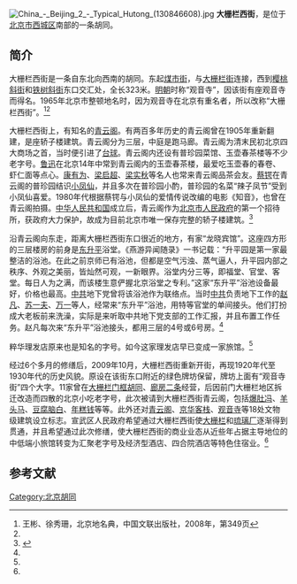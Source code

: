 {{Coord|39.8948946|116.3925157|type:landmark_region:CN-11_source:GoogleMaps|display=title}}
[[File:China_-_Beijing_2_-_Typical_Hutong_(130846608).jpg|thumb]]
'''大栅栏西街'''，是位于[[北京市|北京市]][[西城区|西城区]]南部的一条胡同。

==简介==
大栅栏西街是一条自东北向西南的胡同。东起[[煤市街|煤市街]]，与[[大栅栏街|大栅栏街]]连接，西到[[樱桃斜街|樱桃斜街]]和[[铁树斜街|铁树斜街]]东口交汇处，全长323米。[[明朝|明朝]]时称“观音寺”，因该街有座观音寺而得名。1965年北京市整顿地名时，因为观音寺在北京有重名者，所以改称“大栅栏西街”。<ref>王彬、徐秀珊，北京地名典，中国文联出版社，2008年，第349页</ref><ref name=gmw/>

大栅栏西街上，有知名的[[青云阁|青云阁]]。有两百多年历史的青云阁曾在1905年重新翻建，是座轿子楼建筑。青云阁分为三层，中庭是跑马廊。青云阁为清末民初北京四大商场之首，当时便引进了[[台球|台球]]。青云阁内还设有普珍园菜馆、玉壶春茶楼等不少老字号。[[鲁迅|鲁迅]]在北京14年中常到青云阁内的玉壶春茶楼，最爱吃玉壶春的春卷、虾仁面等点心。[[康有为|康有为]]、[[梁启超|梁启超]]、[[梁实秋|梁实秋]]等名人也常来青云阁品茶会友。[[蔡锷|蔡锷]]在青云阁的普珍园结识[[小凤仙|小凤仙]]，并且多次在普珍园小酌，普珍园的名菜“辣子凤节”受到小凤仙喜爱。1980年代根据蔡锷与小凤仙的爱情传说改编的电影《知音》，也曾在青云阁拍摄。[[中华人民共和国|中华人民共和国]]成立后，青云阁作为[[北京市人民政府|北京市人民政府]]的第一个招待所，获政府大力保护，故成为目前北京市唯一保存完整的轿子楼建筑。<ref name=gmw>{{Cite web |url=http://www.gmw.cn/content/2009-10/16/content_995015.htm |title=大栅栏西街开街，光明网，2009-10-16 |accessdate=2014-01-08 |archive-date=2014-01-08 |archive-url=https://web.archive.org/web/20140108194654/http://www.gmw.cn/content/2009-10/16/content_995015.htm |dead-url=no }}</ref>

沿青云阁向东走，距离大栅栏西街东口很近的地方，有家“龙晓宾馆”。这座四方形的三层楼房的前身是[[东升平|东升平]]浴堂。《燕游异闻随录》一书记载：“升平园是第一家最整洁的浴池。在此之前京师已有浴池，但都是空气污浊、蒸气逼人，升平园内部之秩序、外观之美丽，皆灿然可观，一新眼界。浴堂内分三等，即福堂、官堂、客堂。每日人为之满，而该楼生意俨握北京浴堂之专利。”这家“东升平”浴池设备最好，价格也最高。[[中共|中共]]地下党曾将该浴池作为联络点。当时[[中共|中共]]负责地下工作的[[赵凡_(1916年)|赵凡]]、[[苏一夫|苏一夫]]、[[万一|万一]]等人，经常来“东升平”浴池，用特等官堂的单间接头。他们打扮成大老板前来洗澡，实际是来听取中共地下党支部的工作汇报，并且布置工作任务。赵凡每次来“东升平”浴池接头，都用三层的4号或6号房。<ref name=gmw/>

粹华理发店原来也是知名的字号。如今这家理发店早已变成一家旅馆。<ref name=gmw/>

经过6个多月的修缮后，2009年10月，大栅栏西街重新开街，再现1920年代至1930年代的历史风貌。原设在该街东口附近的绿色牌坊保留，牌坊上面有“观音寺街”四个大字。11家曾在[[大栅栏|大栅栏]][[门框胡同|门框胡同]]、[[廊房二条|廊房二条]]经营，后因前门大栅栏地区拆迁改造而四散的北京小吃老字号，此次被请到大栅栏西街青云阁，包括[[爆肚冯|爆肚冯]]、[[羊头马|羊头马]]、[[豆腐脑白|豆腐脑白]]、[[年糕钱|年糕钱]]等等。此外还对[[青云阁|青云阁]]、[[京华客栈|京华客栈]]、[[护国观音寺_(北京)|观音寺]]等18处文物级建筑设立标志。宣武区人民政府希望通过大栅栏西街使[[大栅栏|大栅栏]]和[[琉璃厂|琉璃厂]]逐渐得到贯通，并且希望通过此次修缮，使大栅栏西街的商业业态从近些年占据主导地位的中低端小旅馆转变为汇聚老字号及经济型酒店、四合院酒店等特色住宿业。<ref name=gmw/>

==参考文献==
{{commonscat|Dashilanr Xijie}}
{{reflist}}

[[Category:北京胡同|Category:北京胡同]]